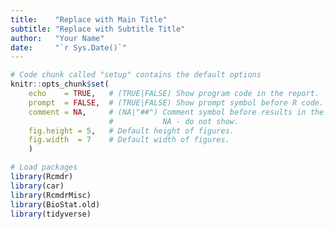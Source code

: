 ```yaml
---
title:    "Replace with Main Title"
subtitle: "Replace with Subtitle Title"
author:   "Your Name"
date:     "`r Sys.Date()`"
---
```


```r
# Code chunk called "setup" contains the default options
knitr::opts_chunk$set(
    echo    = TRUE,   # (TRUE|FALSE) Show program code in the report.
    prompt  = FALSE,  # (TRUE|FALSE) Show prompt symbol before R code.
    comment = NA,     # (NA|"##") Comment symbol before results in the report.
                      #           NA - do not show.
    fig.height = 5,   # Default height of figures.
    fig.width  = 7    # Default width of figures. 
    )

# Load packages
library(Rcmdr)
library(car)
library(RcmdrMisc)
library(BioStat.old)
library(tidyverse)
```



